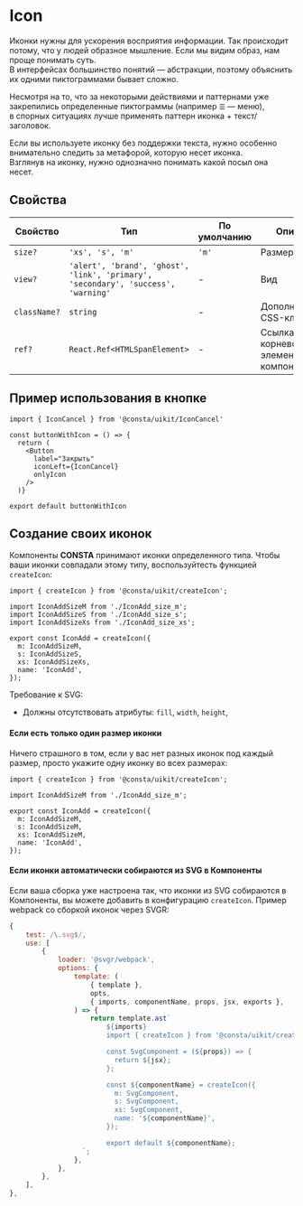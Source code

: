 # Icon  

Иконки нужны для ускорения восприятия информации. Так происходит потому, что у людей образное мышление. Если мы видим образ, нам проще понимать суть.  
В интерфейсах большинство понятий — абстракции, поэтому объяснить их одними пиктограммами бывает сложно.

Несмотря на то, что за некоторыми действиями и паттернами уже закрепились определенные пиктограммы (например ```☰``` — меню),  
в спорных ситуациях лучше применять паттерн иконка + текст/заголовок.
  
Если вы используете иконку без поддержки текста, нужно особенно внимательно следить за метафорой, которую несет иконка.  
Взглянув на иконку, нужно однозначно понимать какой посыл она несет. 

## Свойства

| Свойство     | Тип                                                                               | По умолчанию | Описание                                  |
| ------------ | --------------------------------------------------------------------------------- | ------------ | ----------------------------------------- |
| `size?`      | `'xs', 's', 'm'`                                                                  | `'m'`        | Размер                                    |
| `view?`      | `'alert', 'brand', 'ghost', 'link', 'primary', 'secondary', 'success', 'warning'` | -            | Вид                                       |
| `className?` | `string`                                                                          | -            | Дополнительный CSS-класс                  |
| `ref?`       | `React.Ref<HTMLSpanElement>`                                                      | -            | Ссылка на корневой DOM-элемент компонента |

## Пример использования в кнопке

```tsx
import { IconCancel } from '@consta/uikit/IconCancel'

const buttonWithIcon = () => {
  return (
    <Button
      label="Закрыть"
      iconLeft={IconCancel}
      onlyIcon
    />
  )}

export default buttonWithIcon
```

## Создание своих иконок

Компоненты **CONSTA** принимают иконки определенного типа. Чтобы ваши иконки совпадали этому типу,
воспользуйтесть функцией `createIcon`:

```tsx
import { createIcon } from '@consta/uikit/createIcon';

import IconAddSizeM from './IconAdd_size_m';
import IconAddSizeS from './IconAdd_size_s';
import IconAddSizeXs from './IconAdd_size_xs';

export const IconAdd = createIcon({
  m: IconAddSizeM,
  s: IconAddSizeS,
  xs: IconAddSizeXs,
  name: 'IconAdd',
});
```

Требование к SVG:

- Должны отсутствовать атрибуты: `fill`, `width`, `height`,

#### Если есть только один размер иконки

Ничего страшного в том, если у вас нет разных иконок под каждый размер,
просто укажите одну иконку во всех размерах:

```tsx
import { createIcon } from '@consta/uikit/createIcon';

import IconAddSizeM from './IconAdd_size_m';

export const IconAdd = createIcon({
  m: IconAddSizeM,
  s: IconAddSizeM,
  xs: IconAddSizeM,
  name: 'IconAdd',
});
```

#### Если иконки автоматически собираются из SVG в Компоненты

Если ваша сборка уже настроена так, что иконки из SVG собираются в Компоненты,
вы можете добавить в конфигурацию `createIcon`. Пример webpack со сборкой иконок через SVGR:

```jsx
{
    test: /\.svg$/,
    use: [
        {
            loader: '@svgr/webpack',
            options: {
                template: (
                    { template },
                    opts,
                    { imports, componentName, props, jsx, exports },
                ) => {
                    return template.ast`
                        ${imports}
                        import { createIcon } from '@consta/uikit/createIcon';

                        const SvgComponent = (${props}) => {
                          return ${jsx};
                        };

                        const ${componentName} = createIcon({
                          m: SvgComponent,
                          s: SvgComponent,
                          xs: SvgComponent,
                          name: '${componentName}',
                        });

                        export default ${componentName};
                  `;
                },
            },
        },
    ],
},
```

